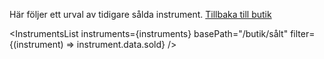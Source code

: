 
Här följer ett urval av tidigare sålda instrument. [Tillbaka till butik](/butik)

<InstrumentsList instruments={instruments} basePath="/butik/sålt"
    filter={(instrument) => instrument.data.sold}
/>

